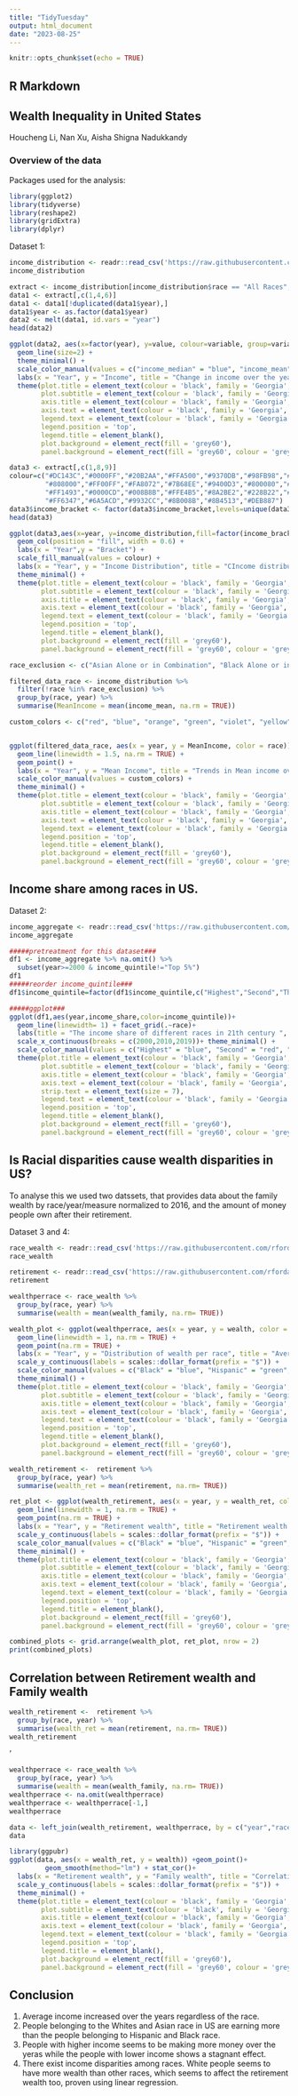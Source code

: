 ```yaml
---
title: "TidyTuesday"
output: html_document
date: "2023-08-25"
---
```


```r
knitr::opts_chunk$set(echo = TRUE)
```

## R Markdown
## Wealth Inequality in United States
Houcheng Li, Nan Xu, Aisha Shigna Nadukkandy


### Overview of the data

Packages used for the analysis:
```r
library(ggplot2)
library(tidyverse)
library(reshape2)
library(gridExtra)
library(dplyr)
```

Dataset 1:
```r
income_distribution <- readr::read_csv('https://raw.githubusercontent.com/rfordatascience/tidytuesday/master/data/2021/2021-02-09/income_distribution.csv')
income_distribution
```

```r
extract <- income_distribution[income_distribution$race == "All Races",]
data1 <- extract[,c(1,4,6)]
data1 <- data1[!duplicated(data1$year),]
data1$year <- as.factor(data1$year)
data2 <- melt(data1, id.vars = "year")
head(data2)
```

```r
ggplot(data2, aes(x=factor(year), y=value, colour=variable, group=variable)) + 
  geom_line(size=2) +
  theme_minimal() +
  scale_color_manual(values = c("income_median" = "blue", "income_mean" = "red")) +
  labs(x = "Year", y = "Income", title = "Change in income over the years for all races combined") +
  theme(plot.title = element_text(colour = 'black', family = 'Georgia', size = 16, hjust = 0.5),
        plot.subtitle = element_text(colour = 'black', family = 'Georgia', size = 12),
        axis.title = element_text(colour = 'black', family = 'Georgia', size = 16),
        axis.text = element_text(colour = 'black', family = 'Georgia', size = 7, angle = 45),
        legend.text = element_text(colour = 'black', family = 'Georgia', size = 10),
        legend.position = 'top',
        legend.title = element_blank(),
        plot.background = element_rect(fill = 'grey60'),
        panel.background = element_rect(fill = 'grey60', colour = 'grey60'))
```

```r
data3 <- extract[,c(1,8,9)]
colour=c("#DC143C","#0000FF","#20B2AA","#FFA500","#9370DB","#98FB98","#F08080","#1E90FF","#7CFC00","#FFFF00",  
         "#808000","#FF00FF","#FA8072","#7B68EE","#9400D3","#800080","#A0522D","#D2B48C","#D2691E","#87CEEB","#40E0D0","#5F9EA0",
         "#FF1493","#0000CD","#008B8B","#FFE4B5","#8A2BE2","#228B22","#E9967A","#4682B4","#32CD32","#F0E68C","#FFFFE0","#EE82EE",
         "#FF6347","#6A5ACD","#9932CC","#8B008B","#8B4513","#DEB887")
data3$income_bracket <- factor(data3$income_bracket,levels=unique(data3$income_bracket))
head(data3)
```

```r
ggplot(data3,aes(x=year, y=income_distribution,fill=factor(income_bracket))) + 
  geom_col(position = "fill", width = 0.6) +
  labs(x = "Year",y = "Bracket") +
  scale_fill_manual(values = colour) +
  labs(x = "Year", y = "Income Distribution", title = "CIncome distribution between different salary groups in US") +
  theme_minimal() +
  theme(plot.title = element_text(colour = 'black', family = 'Georgia', size = 16, hjust = 0.5),
        plot.subtitle = element_text(colour = 'black', family = 'Georgia', size = 12),
        axis.title = element_text(colour = 'black', family = 'Georgia', size = 16),
        axis.text = element_text(colour = 'black', family = 'Georgia', size = 7, angle = 45),
        legend.text = element_text(colour = 'black', family = 'Georgia', size = 6),
        legend.position = 'top',
        legend.title = element_blank(),
        plot.background = element_rect(fill = 'grey60'),
        panel.background = element_rect(fill = 'grey60', colour = 'grey60'))

```

```r
race_exclusion <- c("Asian Alone or in Combination", "Black Alone or in Combination")

filtered_data_race <- income_distribution %>%
  filter(!race %in% race_exclusion) %>%
  group_by(race, year) %>%
  summarise(MeanIncome = mean(income_mean, na.rm = TRUE))

custom_colors <- c("red", "blue", "orange", "green", "violet", "yellow")


ggplot(filtered_data_race, aes(x = year, y = MeanIncome, color = race)) +
  geom_line(linewidth = 1.5, na.rm = TRUE) +  
  geom_point() +
  labs(x = "Year", y = "Mean Income", title = "Trends in Mean income over the years (1967 - 2019)") +
  scale_color_manual(values = custom_colors) +
  theme_minimal() +
  theme(plot.title = element_text(colour = 'black', family = 'Georgia', size = 16, hjust = 0.5),
        plot.subtitle = element_text(colour = 'black', family = 'Georgia', size = 12),
        axis.title = element_text(colour = 'black', family = 'Georgia', size = 16),
        axis.text = element_text(colour = 'black', family = 'Georgia', size = 14),
        legend.text = element_text(colour = 'black', family = 'Georgia', size = 10),
        legend.position = 'top',
        legend.title = element_blank(),
        plot.background = element_rect(fill = 'grey60'),
        panel.background = element_rect(fill = 'grey60', colour = 'grey60'))
```

## Income share among races in US.

Dataset 2:
```r
income_aggregate <- readr::read_csv('https://raw.githubusercontent.com/rfordatascience/tidytuesday/master/data/2021/2021-02-09/income_aggregate.csv')
income_aggregate
```


```r
#####pretreatment for this dataset###
df1 <- income_aggregate %>% na.omit() %>% 
  subset(year>=2000 & income_quintile!="Top 5%")
df1
#####reorder income_quintile###
df1$income_quintile=factor(df1$income_quintile,c("Highest","Second","Third","Fourth","Lowest"))
```
```r
#####ggplot###
ggplot(df1,aes(year,income_share,color=income_quintile))+
  geom_line(linewidth= 1) + facet_grid(.~race)+
  labs(title = "The income share of different races in 21th century ", xlab="Year",ylab="Income share",color="Classification")+
  scale_x_continuous(breaks = c(2000,2010,2019))+ theme_minimal() +
  scale_color_manual(values = c("Highest" = "blue", "Second" = "red", "Third" = "yellow", "Fourth" = "pink", "Lowest" = "black")) +
  theme(plot.title = element_text(colour = 'black', family = 'Georgia', size = 16, hjust = 0.5),
        plot.subtitle = element_text(colour = 'black', family = 'Georgia', size = 8),
        axis.title = element_text(colour = 'black', family = 'Georgia', size = 16),
        axis.text = element_text(colour = 'black', family = 'Georgia', size = 7, angle = 45),
        strip.text = element_text(size = 7),
        legend.text = element_text(colour = 'black', family = 'Georgia', size = 10),
        legend.position = 'top',
        legend.title = element_blank(),
        plot.background = element_rect(fill = 'grey60'),
        panel.background = element_rect(fill = 'grey60', colour = 'grey60'))

```

## Is Racial disparities cause wealth disparities in US?

To analyse this we used two datssets, that provides data about the family wealth by race/year/measure normalized to 2016, and the amount of money people own after their retirement. 

Dataset 3 and 4:
```r
race_wealth <- readr::read_csv('https://raw.githubusercontent.com/rfordatascience/tidytuesday/master/data/2021/2021-02-09/race_wealth.csv')
race_wealth
```

```r
retirement <- readr::read_csv('https://raw.githubusercontent.com/rfordatascience/tidytuesday/master/data/2021/2021-02-09/retirement.csv')
retirement
```


```r
wealthperrace <- race_wealth %>% 
  group_by(race, year) %>% 
  summarise(wealth = mean(wealth_family, na.rm= TRUE))

wealth_plot <- ggplot(wealthperrace, aes(x = year, y = wealth, color = race)) +
  geom_line(linewidth = 1, na.rm = TRUE) +
  geom_point(na.rm = TRUE) +
  labs(x = "Year", y = "Distribution of wealth per race", title = "Average family wealth by race (1963-2016)") +
  scale_y_continuous(labels = scales::dollar_format(prefix = "$")) +
  scale_color_manual(values = c("Black" = "blue", "Hispanic" = "green", "White" = "red")) +
  theme_minimal() +
  theme(plot.title = element_text(colour = 'black', family = 'Georgia', size = 12, hjust = 0.5),
        plot.subtitle = element_text(colour = 'black', family = 'Georgia', size = 18),
        axis.title = element_text(colour = 'black', family = 'Georgia', size = 14),
        axis.text = element_text(colour = 'black', family = 'Georgia', size = 8),
        legend.text = element_text(colour = 'black', family = 'Georgia', size = 8),
        legend.position = 'top',
        legend.title = element_blank(),
        plot.background = element_rect(fill = 'grey60'),
        panel.background = element_rect(fill = 'grey60', colour = 'grey60'))

wealth_retirement <-  retirement %>% 
  group_by(race, year) %>% 
  summarise(wealth_ret = mean(retirement, na.rm= TRUE))

ret_plot <- ggplot(wealth_retirement, aes(x = year, y = wealth_ret, color = race)) +
  geom_line(linewidth = 1, na.rm = TRUE) +
  geom_point(na.rm = TRUE) +
  labs(x = "Year", y = "Retirement wealth", title = "Retirement wealth by race (1963-2016)") +
  scale_y_continuous(labels = scales::dollar_format(prefix = "$")) +
  scale_color_manual(values = c("Black" = "blue", "Hispanic" = "green", "White" = "red")) +
  theme_minimal() +
  theme(plot.title = element_text(colour = 'black', family = 'Georgia', size = 12, hjust = 0.5),
        plot.subtitle = element_text(colour = 'black', family = 'Georgia', size = 18),
        axis.title = element_text(colour = 'black', family = 'Georgia', size = 14),
        axis.text = element_text(colour = 'black', family = 'Georgia', size = 8),
        legend.text = element_text(colour = 'black', family = 'Georgia', size = 8),
        legend.position = 'top',
        legend.title = element_blank(),
        plot.background = element_rect(fill = 'grey60'),
        panel.background = element_rect(fill = 'grey60', colour = 'grey60'))

combined_plots <- grid.arrange(wealth_plot, ret_plot, nrow = 2)
print(combined_plots)

```


## Correlation between Retirement wealth and Family wealth
```r
wealth_retirement <-  retirement %>% 
  group_by(race, year) %>% 
  summarise(wealth_ret = mean(retirement, na.rm= TRUE)) 
wealth_retirement
```
'
```r
wealthperrace <- race_wealth %>% 
  group_by(race, year) %>% 
  summarise(wealth = mean(wealth_family, na.rm= TRUE))
wealthperrace <- na.omit(wealthperrace)
wealthperrace <- wealthperrace[-1,]
wealthperrace

```

```r
data <- left_join(wealth_retirement, wealthperrace, by = c("year","race"))
data
```

```r
library(ggpubr)
ggplot(data, aes(x = wealth_ret, y = wealth)) +geom_point()+
         geom_smooth(method="lm") + stat_cor()+
  labs(x = "Retirement wealth", y = "Family wealth", title = "Correlation graph") +
  scale_y_continuous(labels = scales::dollar_format(prefix = "$")) +
  theme_minimal() +
  theme(plot.title = element_text(colour = 'black', family = 'Georgia', size = 14, hjust = 0.5),
        plot.subtitle = element_text(colour = 'black', family = 'Georgia', size = 18),
        axis.title = element_text(colour = 'black', family = 'Georgia', size = 14),
        axis.text = element_text(colour = 'black', family = 'Georgia', size = 8),
        legend.text = element_text(colour = 'black', family = 'Georgia', size = 8),
        legend.position = 'top',
        legend.title = element_blank(),
        plot.background = element_rect(fill = 'grey60'),
        panel.background = element_rect(fill = 'grey60', colour = 'grey60'))
```

## Conclusion

1. Average income increased over the years regardless of the race.
2. People belonging to the Whites and Asian race in US are earning more than the people belonging to Hispanic and Black race.
3. People with higher income seems to be making more money over the yeras while the people with lower income shows a stagnant effect. 
4. There exist income disparities among races. White people seems to have more wealth than other races, which seems to affect the retirement wealth too, proven    using linear regression.

